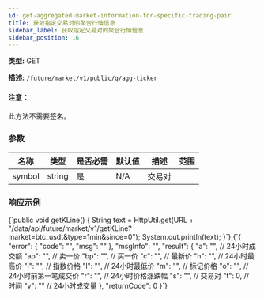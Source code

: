```yaml
---
id: get-aggregated-market-information-for-specific-trading-pair
title: 获取指定交易对的聚合行情信息
sidebar_label: 获取指定交易对的聚合行情信息
sidebar_position: 16
---
```


**类型:** GET

**描述:** `/future/market/v1/public/q/agg-ticker`

#### 注意：

此方法不需要签名。

### 参数

| 名称   | 类型   | 是否必需 | 默认值 | 描述     | 范围 |
| ------ | ------ | -------- | ------ | -------- | ---- |
| symbol | string | 是       | N/A    | 交易对   |      |

### 响应示例


<CodeBlock language="java" title="Java">
  {`public void getKLine() {
    String text = HttpUtil.get(URL + "/data/api/future/market/v1/getKLine?market=btc_usdt&type=1min&since=0");
    System.out.println(text);
}`}
</CodeBlock>

<CodeBlock language="json" title="Response">
  {`{
  "error": {
    "code": "",
    "msg": ""
  },
  "msgInfo": "",
  "result": {
    "a": "",  // 24小时成交额
    "ap": "", // 卖一价
    "bp": "", // 买一价
    "c": "",  // 最新价
    "h": "",  // 24小时最高价
    "i": "",  // 指数价格
    "l": "",  // 24小时最低价
    "m": "",  // 标记价格
    "o": "",  // 24小时前第一笔成交价
    "r": "",  // 24小时价格涨跌幅
    "s": "",  // 交易对
    "t": 0,   // 时间
    "v": ""   // 24小时成交量
  },
  "returnCode": 0
}`}
</CodeBlock>
